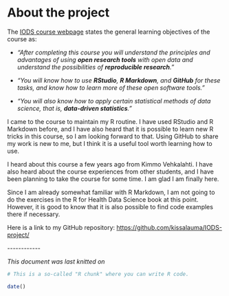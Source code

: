 # About the project

The [IODS course webpage](https://studies.helsinki.fi/courses/course-implementation/hy-opt-cur-2324-6bc9901d-e80d-4ba7-8bce-829e42c15521/PHD-302) states the general learning objectives of the course as:

-   *"After completing this course you will understand the principles and advantages of using **open research tools** with open data and understand the possibilities of **reproducible research**."*

-   *"You will know how to use **RStudio**, **R Markdown**, and **GitHub** for these tasks, and know how to learn more of these open software tools."*

-   *"You will also know how to apply certain statistical methods of data science, that is, **data-driven statistics**."*

I came to the course to maintain my R routine. I have used RStudio and R Markdown before, and I have also heard that it is possible to learn new R tricks in this course, so I am looking forward to that. Using GitHub to share my work is new to me, but I think it is a useful tool worth learning how to use.

I heard about this course a few years ago from Kimmo Vehkalahti. I have also heard about the course experiences from other students, and I have been planning to take the course for some time. I am glad I am finally here.

Since I am already somewhat familiar with R Markdown, I am not going to do the exercises in the R for Health Data Science book at this point. However, it is good to know that it is also possible to find code examples there if necessary.

Here is a link to my GitHub repository: <https://github.com/kissalauma/IODS-project/>

\-\-\-\-\-\-\-\-\-\-\--

*This document was last knitted on*

```r
# This is a so-called "R chunk" where you can write R code.

date()

```
